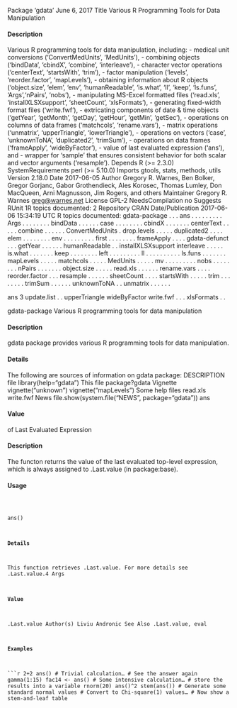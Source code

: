 Package ‘gdata’
June 6, 2017
Title Various R Programming Tools for Data Manipulation

#### Description
 Various R programming tools for data manipulation, including:
- medical unit conversions ('ConvertMedUnits', 'MedUnits'),
- combining objects ('bindData', 'cbindX', 'combine', 'interleave'),
- character vector operations ('centerText', 'startsWith', 'trim'),
- factor manipulation ('levels', 'reorder.factor', 'mapLevels'),
- obtaining information about R objects ('object.size', 'elem', 'env', 'humanReadable', 'is.what', 'll', 'keep', 'ls.funs',
'Args','nPairs', 'nobs'),
- manipulating MS-Excel formatted files ('read.xls',
'installXLSXsupport', 'sheetCount', 'xlsFormats'),
- generating fixed-width format files ('write.fwf'),
- extricating components of date & time objects ('getYear', 'getMonth', 'getDay', 'getHour', 'getMin', 'getSec'),
- operations on columns of data frames ('matchcols', 'rename.vars'),
- matrix operations ('unmatrix', 'upperTriangle', 'lowerTriangle'),
- operations on vectors ('case', 'unknownToNA', 'duplicated2', 'trimSum'),
- operations on data frames ('frameApply', 'wideByFactor'),
- value of last evaluated expression ('ans'), and
- wrapper for 'sample' that ensures consistent behavior for both
scalar and vector arguments ('resample').
Depends R (>= 2.3.0)
SystemRequirements perl (>= 5.10.0)
Imports gtools, stats, methods, utils
Version 2.18.0
Date 2017-06-05
Author Gregory R. Warnes, Ben Bolker, Gregor Gorjanc, Gabor
Grothendieck, Ales Korosec, Thomas Lumley, Don MacQueen, Arni
Magnusson, Jim Rogers, and others
Maintainer Gregory R. Warnes <greg@warnes.net>
License GPL-2
NeedsCompilation no
Suggests RUnit
1R topics documented:
2
Repository CRAN
Date/Publication 2017-06-06 15:34:19 UTC
R topics documented:
gdata-package . . .
ans . . . . . . . . .
Args . . . . . . . .
bindData . . . . . .
case . . . . . . . .
cbindX . . . . . . .
centerText . . . . .
combine . . . . . .
ConvertMedUnits .
drop.levels . . . . .
duplicated2 . . . .
elem . . . . . . . .
env . . . . . . . . .
first . . . . . . . .
frameApply . . . .
gdata-defunct . . .
getYear . . . . . .
humanReadable . .
installXLSXsupport
interleave . . . . .
is.what . . . . . . .
keep . . . . . . . .
left . . . . . . . . .
ll . . . . . . . . . .
ls.funs . . . . . . .
mapLevels . . . . .
matchcols . . . . .
MedUnits . . . . .
mv . . . . . . . . .
nobs . . . . . . . .
nPairs . . . . . . .
object.size . . . . .
read.xls . . . . . .
rename.vars . . . .
reorder.factor . . .
resample . . . . . .
sheetCount . . . .
startsWith . . . . .
trim . . . . . . . .
trimSum . . . . . .
unknownToNA . .
unmatrix . . . . . .




ans
3
update.list . .
upperTriangle
wideByFactor
write.fwf . . .
xlsFormats . .

gdata-package
Various R programming tools for data manipulation

#### Description

gdata package provides various R programming tools for data manipulation.

#### Details

The following are sources of information on gdata package:
DESCRIPTION file library(help="gdata")
This file package?gdata
Vignette vignette("unknown")
vignette("mapLevels")
Some help files read.xls
write.fwf
News file.show(system.file("NEWS", package="gdata"))
ans

#### Value
 of Last Evaluated Expression

#### Description

The functon returns the value of the last evaluated top-level expression, which is always assigned to
.Last.value (in package:base).

#### Usage
<pre><code>

ans()

#### Details

This function retrieves .Last.value. For more details see .Last.value.4
Args

#### Value

.Last.value
Author(s)
Liviu Andronic
See Also
.Last.value, eval

#### Examples
```r

2+2
ans() # Trivial calculation...
# See the answer again
gamma(1:15)
fac14 <- ans() # Some intensive calculation...
# store the results into a variable
rnorm(20)
ans()^2
stem(ans()) # Generate some standard normal values
# Convert to Chi-square(1) values...
# Now show a stem-and-leaf table
